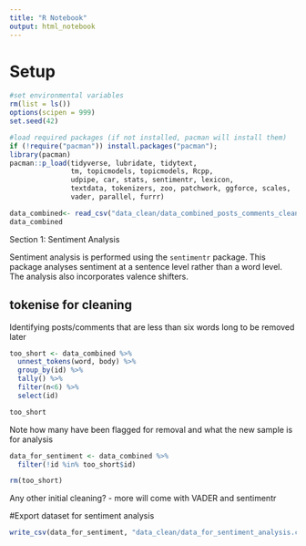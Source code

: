 ```yaml
---
title: "R Notebook"
output: html_notebook
---
```


# Setup
```r
#set environmental variables
rm(list = ls())
options(scipen = 999)
set.seed(42)

#load required packages (if not installed, pacman will install them)
if (!require("pacman")) install.packages("pacman");
library(pacman)
pacman::p_load(tidyverse, lubridate, tidytext,
               tm, topicmodels, topicmodels, Rcpp, 
               udpipe, car, stats, sentimentr, lexicon, 
               textdata, tokenizers, zoo, patchwork, ggforce, scales,
               vader, parallel, furrr)
```

```r
data_combined<- read_csv("data_clean/data_combined_posts_comments_clean.csv", show_col_types = FALSE)
data_combined
```

############## Section 1: Sentiment Analysis ############## 

Sentiment analysis is performed using the `sentimentr` package. 
This package analyses sentiment at a sentence level rather than a word level. 
The analysis also incorporates valence shifters.
        
## tokenise for cleaning

Identifying posts/comments that are less than six words long to be removed later
```r
too_short <- data_combined %>% 
  unnest_tokens(word, body) %>%
  group_by(id) %>% 
  tally() %>%
  filter(n<6) %>% 
  select(id)

too_short
```

Note how many have been flagged for removal and what the new sample is for analysis

```r
data_for_sentiment <- data_combined %>% 
  filter(!id %in% too_short$id)

rm(too_short)
```

Any other initial cleaning?
- more will come with VADER and sentimentr

#Export dataset for sentiment analysis
```r
write_csv(data_for_sentiment, "data_clean/data_for_sentiment_analysis.csv")
```






